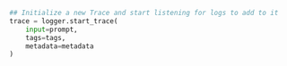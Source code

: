 ```python Python
## Initialize a new Trace and start listening for logs to add to it
trace = logger.start_trace(
    input=prompt,
    tags=tags,
    metadata=metadata
)
```